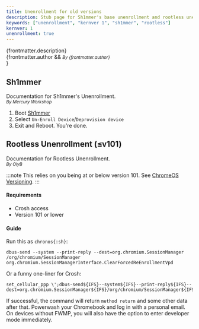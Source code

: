```yaml
---
title: Unenrollment for old versions
description: Stub page for Sh1mmer's base unenrollment and rootless unenrollment (≤v101).
keywords: ["unenrollment", "kernver 1", "sh1mmer", "rootless"]
kernver: 1
unenrollment: true
---
```


{frontmatter.description}<br/>
{frontmatter.author && <small><i>By {frontmatter.author}</i><br/></small>}

## Sh1mmer

Documentation for Sh1mmer's Unenrollment.<br/>
<small><i>By Mercury Workshop</i><br/></small>

1. Boot [Sh1mmer](/kajigs/sh1mmer#booting)
2. Select `Un-Enroll Device`/`Deprovision device`
3. Exit and Reboot. You're done.

## Rootless Unenrollment (≤v101)

Documentation for Rootless Unenrollment.<br/>
<small><i>By OlyB</i><br/></small>

:::note
This relies on you being at or below version 101. See [ChromeOS Versioning](/kajigs/crosver).
:::

#### Requirements

- Crosh access
- Version 101 or lower

#### Guide

Run this as `chronos{:sh}`:

```
dbus-send --system --print-reply --dest=org.chromium.SessionManager /org/chromium/SessionManager org.chromium.SessionManagerInterface.ClearForcedReEnrollmentVpd
```

Or a funny one-liner for Crosh:

```
set_cellular_ppp \';dbus-send${IFS}--system${IFS}--print-reply${IFS}--dest=org.chromium.SessionManager${IFS}/org/chromium/SessionManager${IFS}org.chromium.SessionManagerInterface.ClearForcedReEnrollmentVpd;exit;\'
```

If successful, the command will return `method return` and some other data after that. Powerwash your Chromebook and log in with a personal email. On devices without FWMP, you will also have the option to enter developer mode immediately.
